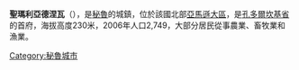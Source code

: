 {{coord|4|35|S|77|54|W|display=title|region:PE_type:city_source:GNS-enwiki}}

'''聖瑪利亞德涅瓦'''（{{lang-es|Santa María de Nieva}}），是[[秘魯|秘魯]]的城鎮，位於該國北部[[亞馬遜大區|亞馬遜大區]]，是[[孔多爾坎基省|孔多爾坎基省]]的首府，海拔高度230米，2006年人口2,749，大部分居民從事農業、畜牧業和漁業。

{{Peru-geo-stub}}
[[Category:秘魯城市|Category:秘魯城市]]